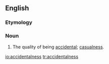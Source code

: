 ==English==

===Etymology===
{{suffix|accidental|ness|lang=en}}

===Noun===
{{en-noun|-}}

# The quality of being [[accidental]]; [[casualness]].

[[io:accidentalness]]
[[tr:accidentalness]]